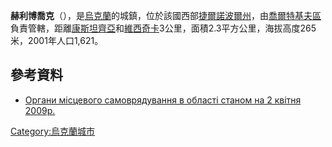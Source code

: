 {{coord|48|49|13|N|25|55|35|E|scale:30000|display=title}}

'''赫利博喬克'''（{{lang-uk|Глибочок}}），是[[烏克蘭|烏克蘭]]的城鎮，位於該國西部[[捷爾諾波爾州|捷爾諾波爾州]]，由[[喬爾特基夫區|喬爾特基夫區]]負責管轄，距離[[康斯坦齊亞|康斯坦齊亞]]和[[維西奇卡|維西奇卡]]3公里，面積2.3平方公里，海拔高度265米，2001年人口1,621。

==參考資料==
*[https://archive.is/20120906091527/http://www.obl-rada.te.ua/uk/informatsiya/orhany-mistsevoho-samovryaduvannya-v-oblasti Органи місцевого самоврядування в області станом на 2 квітня 2009р.]

{{Ukraine-geo-stub}}
[[Category:烏克蘭城市|Category:烏克蘭城市]]